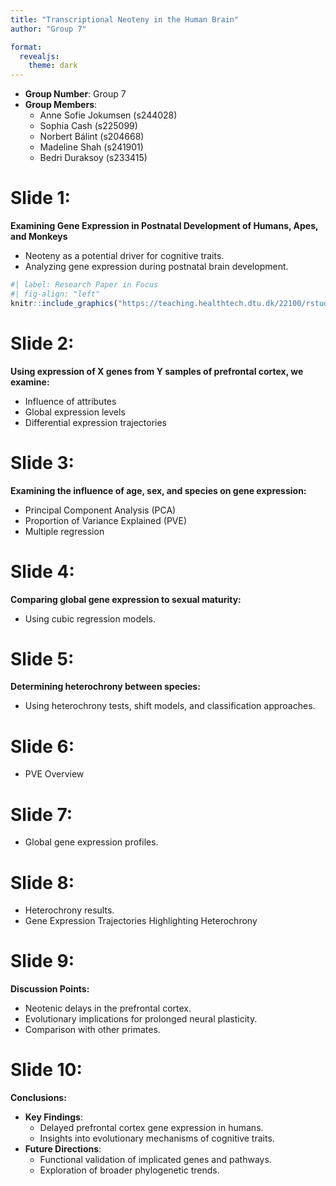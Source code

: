 ```yaml
---
title: "Transcriptional Neoteny in the Human Brain"
author: "Group 7"

format:
  revealjs:
    theme: dark
---
```


-   **Group Number**: Group 7
-   **Group Members**:
    -   Anne Sofie Jokumsen (s244028)
    -   Sophia Cash (s225099)
    -   Norbert Bálint (s204668)
    -   Madeline Shah (s241901)
    -   Bedri Duraksoy (s233415)

# Slide 1:

**Examining Gene Expression in Postnatal Development of Humans, Apes, and Monkeys**

-   Neoteny as a potential driver for cognitive traits.
-   Analyzing gene expression during postnatal brain development.

```r
#| label: Research Paper in Focus
#| fig-align: "left"
knitr::include_graphics("https://teaching.healthtech.dtu.dk/22100/rstudio1/files/projects/group_07_project/doc/images/clipboard-990918093.png")
```

# Slide 2:

**Using expression of X genes from Y samples of prefrontal cortex, we examine:**

-   Influence of attributes
-   Global expression levels
-   Differential expression trajectories

# Slide 3:

**Examining the influence of age, sex, and species on gene expression:**

-   Principal Component Analysis (PCA)
-   Proportion of Variance Explained (PVE)
-   Multiple regression

# Slide 4:

**Comparing global gene expression to sexual maturity:**

-   Using cubic regression models.

# Slide 5:

**Determining heterochrony between species:**

-   Using heterochrony tests, shift models, and classification approaches.

# Slide 6:

-   PVE Overview

#  Slide 7:

-   Global gene expression profiles.

# Slide 8:

-   Heterochrony results.
-   Gene Expression Trajectories Highlighting Heterochrony

# Slide 9:

**Discussion Points:**

-   Neotenic delays in the prefrontal cortex.
-   Evolutionary implications for prolonged neural plasticity.
-   Comparison with other primates.

# Slide 10:

**Conclusions:**

-   **Key Findings**:
    -   Delayed prefrontal cortex gene expression in humans.
    -   Insights into evolutionary mechanisms of cognitive traits.
-   **Future Directions**:
    -   Functional validation of implicated genes and pathways.
    -   Exploration of broader phylogenetic trends.
